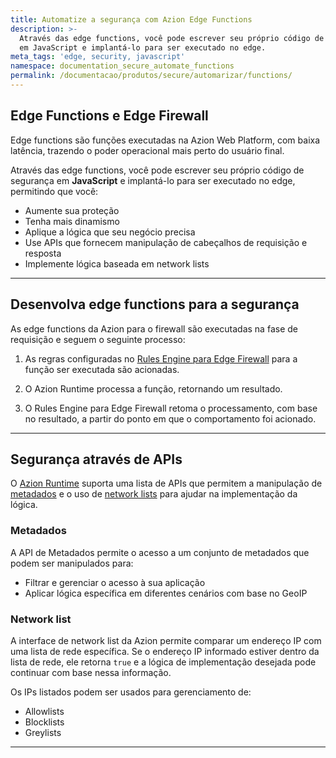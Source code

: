 ```yaml
---
title: Automatize a segurança com Azion Edge Functions
description: >-
  Através das edge functions, você pode escrever seu próprio código de segurança
  em JavaScript e implantá-lo para ser executado no edge.
meta_tags: 'edge, security, javascript'
namespace: documentation_secure_automate_functions
permalink: /documentacao/produtos/secure/automarizar/functions/
---
```



## Edge Functions e Edge Firewall

Edge functions são funções executadas na Azion Web Platform, com baixa latência, trazendo o poder operacional mais perto do usuário final.

Através das edge functions, você pode escrever seu próprio código de segurança em **JavaScript** e implantá-lo para ser executado no edge, permitindo que você:

- Aumente sua proteção
- Tenha mais dinamismo
- Aplique a lógica que seu negócio precisa
- Use APIs que fornecem manipulação de cabeçalhos de requisição e resposta
- Implemente lógica baseada em network lists

---

## Desenvolva edge functions para a segurança

As edge functions da Azion para o firewall são executadas na fase de requisição e seguem o seguinte processo:

1. As regras configuradas no [Rules Engine para Edge Firewall](/pt-br/documentacao/produtos/secure/edge-firewall/rules-engine/) para a função ser executada são acionadas.

2. O Azion Runtime processa a função, retornando um resultado.

3. O Rules Engine para Edge Firewall retoma o processamento, com base no resultado, a partir do ponto em que o comportamento foi acionado.

<LinkButton link="/pt-br/documentacao/produtos/secure/edge-firewall/edge-functions/" label="saiba mais sobre Edge Functions para Edge Firewall" severity="secondary" target="_blank" />

---

## Segurança através de APIs

O [Azion Runtime](/pt-br/documentacao/runtime/visao-geral/) suporta uma lista de APIs que permitem a manipulação de [metadados](/pt-br/documentacao/produtos/secure/automarizar/functions/#metadados) e o uso de [network lists](/pt-br/documentacao/produtos/secure/automarizar/functions/#network-list) para ajudar na implementação da lógica.

<LinkButton link="/pt-br/documentacao/produtos/edge-application/edge-functions/runtime-apis/javascript/" label="saiba mais sobre as APIs Web suportadas" severity="secondary" target="_blank" />
<LinkButton link="/pt-br/documentacao/produtos/devtools/azion-edge-runtime/compatibilidade/node/" label="saiba mais sobre a compatibilidade com Node.js" severity="secondary" target="_blank" />

### Metadados

A API de Metadados permite o acesso a um conjunto de metadados que podem ser manipulados para:

- Filtrar e gerenciar o acesso à sua aplicação
- Aplicar lógica específica em diferentes cenários com base no GeoIP

<LinkButton link="/pt-br/documentacao/produtos/edge-application/edge-functions/runtime/api-reference/metadata/" label="saiba mais sobre a API de metadados" severity="secondary" target="_blank" />

### Network list

A interface de network list da Azion permite comparar um endereço IP com uma lista de rede específica. Se o endereço IP informado estiver dentro da lista de rede, ele retorna `true` e a lógica de implementação desejada pode continuar com base nessa informação.

Os IPs listados podem ser usados para gerenciamento de:

- Allowlists
- Blocklists
- Greylists

<LinkButton link="/pt-br/documentacao/produtos/edge-application/edge-functions/runtime/api-reference/network-list/" label="saiba mais sobre a API de Network Lists" severity="secondary" target="_blank" />
<LinkButton link="/pt-br/documentacao/produtos/secure/edge-firewall/network-layer-protection/network-lists/" label="saiba mais sobre Network Lists na Azion" severity="secondary" target="_blank" />

---


